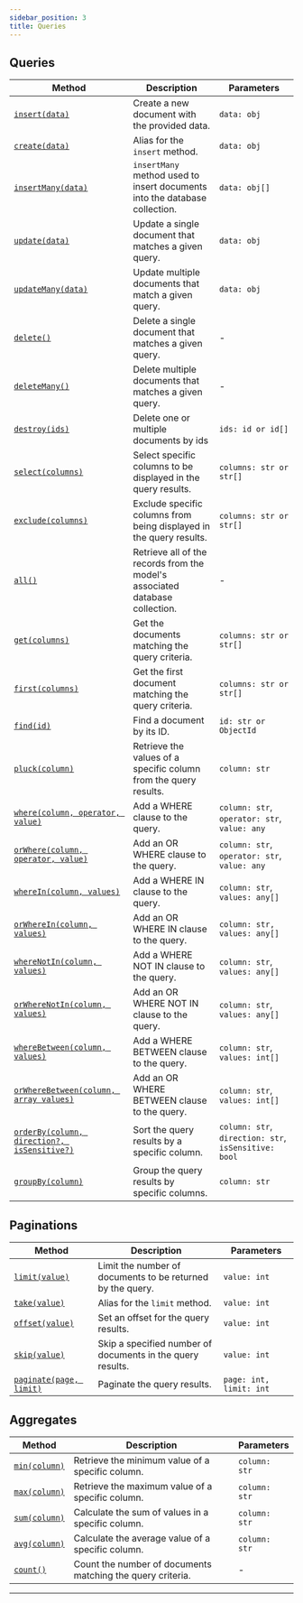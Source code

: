 ```yaml
---
sidebar_position: 3
title: Queries
---
```



## Queries

| Method                                                                                   | Description                                                                  | Parameters                                           |
| ---------------------------------------------------------------------------------------- | ---------------------------------------------------------------------------- | ---------------------------------------------------- |
| [`insert(data)`](/docs/tutorials/query#insert-statements)                                | Create a new document with the provided data.                                | `data: obj`                                          |
| [`create(data)`](/docs/tutorials/query#insert-statements)                                | Alias for the `insert` method.                                               | `data: obj`                                          |
| [`insertMany(data)`](/docs/tutorials/query#insert-statements)                            | `insertMany` method used to insert documents into the database collection.   | `data: obj[]`                                        |
| [`update(data)`](/docs/tutorials/query#update-statements)                                | Update a single document that matches a given query.                         | `data: obj`                                          |
| [`updateMany(data)`](/docs/tutorials/query#update-statements)                            | Update multiple documents that match a given query.                          | `data: obj`                                          |
| [`delete()`](/docs/tutorials/query#delete-statements)                                    | Delete a single document that matches a given query.                         | -                                                    |
| [`deleteMany()`](/docs/tutorials/query#delete-statements)                                | Delete multiple documents that matches a given query.                        | -                                                    |
| [`destroy(ids)`](/docs/tutorials/query#deleting-an-existing-data-by-its-primary-key)     | Delete one or multiple documents by ids                                      | `ids: id or id[]`                                    |
| [`select(columns)`](/docs/tutorials/query#specifying-a-select-clause)                    | Select specific columns to be displayed in the query results.                | `columns: str or str[]`                              |
| [`exclude(columns)`](/docs/next/tutorials/query#specifying-a-exclude-clause)             | Exclude specific columns from being displayed in the query results.          | `columns: str or str[]`                              |
| [`all()`](/docs/tutorials/query#retrieving-all-rows-from-a-collection)                   | Retrieve all of the records from the model's associated database collection. | -                                                    |
| [`get(columns)`](/docs/tutorials/query#retrieving-all-rows-from-a-collection)            | Get the documents matching the query criteria.                               | `columns: str or str[]`                              |
| [`first(columns)`](/docs/tutorials/query#retrieving-a-single-document-from-a-collection) | Get the first document matching the query criteria.                          | `columns: str or str[]`                              |
| [`find(id)`](/docs/tutorials/query#retrieving-a-single-document-from-a-collection)       | Find a document by its ID.                                                   | `id: str or ObjectId`                                |
| [`pluck(column)`](/docs/tutorials/query#retrieving-a-list-of-column-values)              | Retrieve the values of a specific column from the query results.             | `column: str`                                        |
| [`where(column, operator, value)`](/docs/tutorials/query#where-clauses)                  | Add a WHERE clause to the query.                                             | `column: str`, `operator: str`, `value: any`         |
| [`orWhere(column, operator, value)`](/docs/tutorials/query#or-where-clauses)             | Add an OR WHERE clause to the query.                                         | `column: str`, `operator: str`, `value: any`         |
| [`whereIn(column, values)`](/docs/tutorials/query#additional-where-clauses)              | Add a WHERE IN clause to the query.                                          | `column: str`, `values: any[]`                       |
| [`orWhereIn(column, values)`](/docs/tutorials/query#additional-where-clauses)            | Add an OR WHERE IN clause to the query.                                      | `column: str,` `values: any[]`                       |
| [`whereNotIn(column, values)`](/docs/tutorials/query#additional-where-clauses)           | Add a WHERE NOT IN clause to the query.                                      | `column: str`, `values: any[]`                       |
| [`orWhereNotIn(column, values)`](/docs/tutorials/query#additional-where-clauses)         | Add an OR WHERE NOT IN clause to the query.                                  | `column: str`, `values: any[]`                       |
| [`whereBetween(column, values)`](/docs/tutorials/query#additional-where-clauses)         | Add a WHERE BETWEEN clause to the query.                                     | `column: str`, `values: int[]`                       |
| [`orWhereBetween(column, array values)`](/docs/tutorials/query#additional-where-clauses) | Add an OR WHERE BETWEEN clause to the query.                                 | `column: str`, `values: int[]`                       |
| [`orderBy(column, direction?, isSensitive?)`](/docs/tutorials/query#ordering)            | Sort the query results by a specific column.                                 | `column: str`, `direction: str`, `isSensitive: bool` |
| [`groupBy(column)`](/docs/tutorials/query#grouping)                                      | Group the query results by specific columns.                                 | `column: str`                                        |

## Paginations

| Method                                                    | Description                                                | Parameters              |
| --------------------------------------------------------- | ---------------------------------------------------------- | ----------------------- |
| [`limit(value)`](/docs/tutorials/query#limit-and-offset)  | Limit the number of documents to be returned by the query. | `value: int`            |
| [`take(value)`](/docs/tutorials/query#limit-and-offset)   | Alias for the `limit` method.                              | `value: int`            |
| [`offset(value)`](/docs/tutorials/query#limit-and-offset) | Set an offset for the query results.                       | `value: int`            |
| [`skip(value)`](/docs/tutorials/query#limit-and-offset)   | Skip a specified number of documents in the query results. | `value: int`            |
| [`paginate(page, limit)`](/docs/tutorials/pagination)     | Paginate the query results.                                | `page: int, limit: int` |

## Aggregates

| Method                                            | Description                                                | Parameters    |
| ------------------------------------------------- | ---------------------------------------------------------- | ------------- |
| [`min(column)`](/docs/tutorials/query#aggregates) | Retrieve the minimum value of a specific column.           | `column: str` |
| [`max(column)`](/docs/tutorials/query#aggregates) | Retrieve the maximum value of a specific column.           | `column: str` |
| [`sum(column)`](/docs/tutorials/query#aggregates) | Calculate the sum of values in a specific column.          | `column: str` |
| [`avg(column)`](/docs/tutorials/query#aggregates) | Calculate the average value of a specific column.          | `column: str` |
| [`count()`](/docs/tutorials/query#aggregates)     | Count the number of documents matching the query criteria. | -             |

---

<Sponsor />
